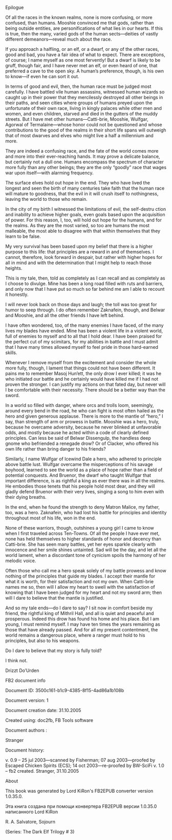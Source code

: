 Epilogue

Of all the races in the known realms, none is more confusing, or more confused, than humans. Mooshie convinced me that gods, rather than being outside entities, are personifications of what lies in our hearts. If this is true, then the many, varied gods of the human sects—deities of vastly different demeanors—reveal much about the race.

If you approach a halfling, or an elf, or a dwarf, or any of the other races, good and bad, you have a fair idea of what to expect. There are exceptions, of course; I name myself as one most fervently! But a dwarf is likely to be gruff, though fair, and I have never met an elf, or even heard of one, that preferred a cave to the open sky. A human’s preference, though, is his own to know—if even he can sort it out.

In terms of good and evil, then, the human race must be judged most carefully. I have battled vile human assassins, witnessed human wizards so caught up in their power that they mercilessly destroyed all other beings in their paths, and seen cities where groups of humans preyed upon the unfortunate of their own race, living in kingly palaces while other men and women, and even children, starved and died in the gutters of the muddy streets. But I have met other humans—Catti-brie, Mooshie, Wulfgar, Agorwal of Termalaine—whose honor could not be questioned and whose contributions to the good of the realms in their short life spans will outweigh that of most dwarves and elves who might live a half a millennium and more.

They are indeed a confusing race, and the fate of the world comes more and more into their ever-reaching hands. It may prove a delicate balance, but certainly not a dull one. Humans encompass the spectrum of character more fully than any other beings; they are the only “goodly” race that wages war upon itself—with alarming frequency.

The surface elves hold out hope in the end. They who have lived the longest and seen the birth of many centuries take faith that the human race will mature to goodness, that the evil in it will crush itself to nothingness, leaving the world to those who remain.

In the city of my birth I witnessed the limitations of evil, the self-destru
ction and inability to achieve higher goals, even goals based upon the acquisition of power. For this reason, I, too, will hold out hope for the humans, and for the realms. As they are the most varied, so too are humans the most malleable, the most able to disagree with that within themselves that they learn to be false.

My very survival has been based upon my belief that there is a higher purpose to this life: that principles are a reward in and of themselves. I cannot, therefore, look forward in despair, but rather with higher hopes for all in mind and with the determination that I might help to reach those heights.

This is my tale, then, told as completely as I can recall and as completely as I choose to divulge. Mine has been a long road filled with ruts and barriers, and only now that I have put so much so far behind me am I able to recount it honestly.

I will never look back on those days and laugh; the toll was too great for humor to seep through. I do often remember Zaknafein, though, and Belwar and Mooshie, and all the other friends I have left behind.

I have often wondered, too, of the many enemies I have faced, of the many lives my blades have ended. Mine has been a violent life in a violent world, full of enemies to myself and to all that I hold dear. I have been praised for the perfect cut of my scimitars, for my abilities in battle and I must admit that I have many times allowed myself to feel pride in those hard-earned skills.

Whenever I remove myself from the excitement and consider the whole more fully, though, I lament that things could not have been different. It pains me to remember Masoj Hun’ett, the only drow I ever killed; it was he who initiated our battle and he certainly would have killed me if I had not proven the stronger. I can justify my actions on that fated day, but never will I be comfortable with their necessity. There should be a better way than the sword.

In a world so filled with danger, where orcs and trolls loom, seemingly, around every bend in the road, he who can fight is most often hailed as the hero and given generous applause. There is more to the mantle of “hero,” I say, than strength of arm or prowess in battle. Mooshie was a hero, truly, because he overcame adversity, because he never blinked at unfavorable odds, and mostly because he acted within a code of clearly defined principles. Can less be said of Belwar Dissengulp, the handless deep gnome who befriended a renegade drow? Or of Clacker, who offered his own life rather than bring danger to his friends?

Similarly, I name Wulfgar of Icewind Dale a hero, who adhered to principle above battle lust. Wulfgar overcame the misperceptions of his savage boyhood, learned to see the world as a place of hope rather than a field of potential conquests. And Bruenor, the dwarf who taught Wulfgar that important difference, is as rightful a king as ever there was in all the realms. He embodies those tenets that his people hold most dear, and they will gladly defend Bruenor with their very lives, singing a song to him even with their dying breaths.

In the end, when he found the strength to deny Matron Malice, my father, too, was a hero. Zaknafein, who had lost his battle for principles and identity throughout most of his life, won in the end.

None of these warriors, though, outshines a young girl I came to know when I first traveled across Ten-Towns. Of all the people I have ever met, none has held themselves to higher standards of honor and decency than Catti-brie. She has seen many battles, yet her eyes sparkle clearly with innocence and her smile shines untainted. Sad will be the day, and let all the world lament, when a discordant tone of cynicism spoils the harmony of her melodic voice.

Often those who call me a hero speak solely of my battle prowess and know nothing of the principles that guide my blades. I accept their mantle for what it is worth, for their satisfaction and not my own. When Catti-brie names me so, then will I allow my heart to swell with the satisfaction of knowing that I have been judged for my heart and not my sword arm; then will I dare to believe that the mantle is justified.

And so my tale ends—do I dare to say? I sit now in comfort beside my friend, the rightful king of Mithril Hall, and all is quiet and peaceful and prosperous. Indeed this drow has found his home and his place. But I am young, I must remind myself. I may have ten times the years remaining as those that have already passed. And for all my present contentment, the world remains a dangerous place, where a ranger must hold to his principles, but also to his weapons.

Do I dare to believe that my story is fully told?

I think not.

Drizzt Do’Urden

FB2 document info

Document ID: 3500c161-b1c9-4385-8f15-4ad86a1b108b

Document version: 1

Document creation date: 31.10.2005

Created using: doc2fb, FB Tools software

Document authors :

Stranger

Document history:

v. 0.9 – 25 jul 2003—scanned by Fisherman; 07 aug 2003—proofed by Escaped Chicken Spirits (ECS); 14 oct 2003—re-proofed by BW-SciFi v. 1.0 – fb2 created. Stranger, 31.10.2005

About

This book was generated by Lord KiRon's FB2EPUB converter version 1.0.35.0.

Эта книга создана при помощи конвертера FB2EPUB версии 1.0.35.0 написанного Lord KiRon

R. A. Salvatore, Sojourn

(Series: The Dark Elf Trilogy # 3)

